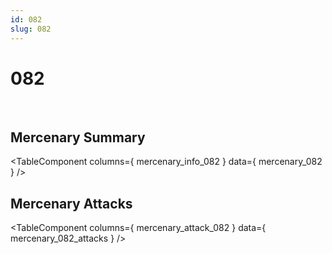 ```yaml
---
id: 082
slug: 082
---
```



# 082

<div style = {{ display: "flex" }}>
    <Image img={require('@site/static/img/mercenaries/illust/thum_char_view_n_082.jpg')}/>
    <Image img={require('@site/static/img/mercenaries/illust/thum_char_view_o_082.jpg')}/>
</div>

## Mercenary Summary

<TableComponent
  columns={ mercenary_info_082 }
  data={ mercenary_082 }
/>

## Mercenary Attacks

<TableComponent
  columns={ mercenary_attack_082 }
  data={ mercenary_082_attacks }
/>